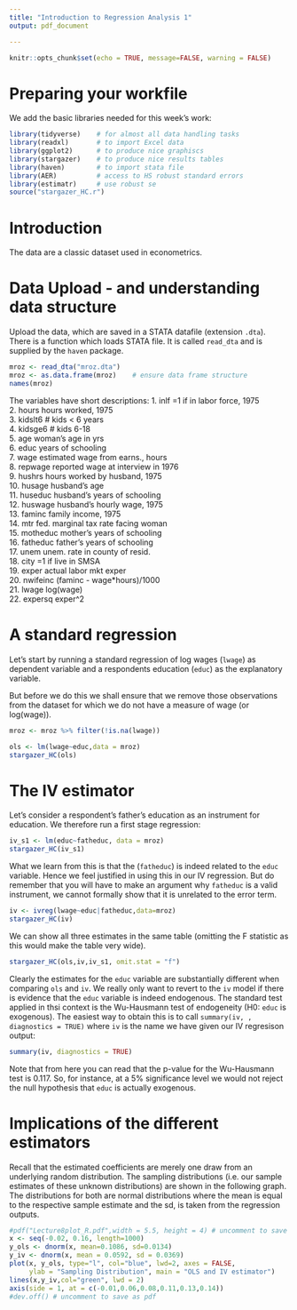 ```yaml
---
title: "Introduction to Regression Analysis 1"
output: pdf_document

---
```


```r
knitr::opts_chunk$set(echo = TRUE, message=FALSE, warning = FALSE)
```


# Preparing your workfile

We add the basic libraries needed for this week's work: 

```r
library(tidyverse)    # for almost all data handling tasks
library(readxl)       # to import Excel data
library(ggplot2)      # to produce nice graphiscs
library(stargazer)    # to produce nice results tables
library(haven)        # to import stata file
library(AER)          # access to HS robust standard errors
library(estimatr)     # use robust se
source("stargazer_HC.r")
```


# Introduction

The data are a classic dataset used in econometrics.

# Data Upload - and understanding data structure

Upload the data, which are saved in a STATA datafile (extension `.dta`). There is a function which loads STATA file. It is called `read_dta` and is supplied by the `haven` package.

```r
mroz <- read_dta("mroz.dta")
mroz <- as.data.frame(mroz)    # ensure data frame structure
names(mroz)
```

The variables have short descriptions:
1. inlf                     =1 if in labor force, 1975  
2. hours                    hours worked, 1975  
3. kidslt6                  # kids < 6 years  
4. kidsge6                  # kids 6-18  
5. age                      woman's age in yrs  
6. educ                     years of schooling  
7. wage                     estimated wage from earns., hours  
8. repwage                  reported wage at interview in 1976  
9. hushrs                   hours worked by husband, 1975  
10. husage                   husband's age  
11. huseduc                  husband's years of schooling  
12. huswage                  husband's hourly wage, 1975  
13. faminc                   family income, 1975  
14. mtr                      fed. marginal tax rate facing woman  
15. motheduc                 mother's years of schooling  
16. fatheduc                 father's years of schooling  
17. unem                     unem. rate in county of resid.  
18. city                     =1 if live in SMSA  
19. exper                    actual labor mkt exper  
20. nwifeinc                 (faminc - wage*hours)/1000  
21. lwage                    log(wage)  
22. expersq                  exper^2  

 
# A standard regression

Let's start by running a standard regression of log wages (`lwage`) as dependent variable and a respondents education (`educ`) as the explanatory variable.

But before we do this we shall ensure that we remove those observations from the dataset for which we do not have a measure of wage (or log(wage)).

```r
mroz <- mroz %>% filter(!is.na(lwage))
```

```r
ols <- lm(lwage~educ,data = mroz)
stargazer_HC(ols)
```

# The IV estimator

Let's consider a respondent's father's education as an instrument for education. We therefore run a first stage regression:

```r
iv_s1 <- lm(educ~fatheduc, data = mroz)
stargazer_HC(iv_s1)
```


What we learn from this is that the  (`fatheduc`) is indeed related to the `educ` variable. Hence we feel justified in using this in our IV regression. But do remember that you will have to make an argument why `fatheduc` is a valid instrument, we cannot formally show that it is unrelated to the error term.

```r
iv <- ivreg(lwage~educ|fatheduc,data=mroz)
stargazer_HC(iv)
```

We can show all three estimates in the same table (omitting the F statistic as this would make the table very wide).

```r
stargazer_HC(ols,iv,iv_s1, omit.stat = "f")
```


Clearly the estimates for the `educ` variable are substantially different when comparing `ols` and `iv`. We really only want to revert to the `iv` model if there is evidence that the `educ` variable is indeed endogenous. The standard test applied in thsi context is the Wu-Hausmann test of endogeneity (H0: `educ` is exogenous). The easiest way to obtain this is to call `summary(iv, , diagnostics = TRUE)` where `iv` is the name we have given our IV regresison output:

```r
summary(iv, diagnostics = TRUE)
```

Note that from here you can read that the p-value for the Wu-Hausmann test is 0.117. So, for instance, at a 5% significance level we would not reject the null hypothesis that `educ` is actually exogenous. 

# Implications of the different estimators

Recall that the estimated coefficients are merely one draw from an underlying random distribution. The sampling distributions (i.e. our sample estimates of these unknown distributions) are shown in the following graph. The distributions for both are normal distributions where the mean is equal to the respective sample estimate and the sd, is taken from the regression outputs.

```r
#pdf("Lecture8plot_R.pdf",width = 5.5, height = 4) # uncomment to save as pdf
x <- seq(-0.02, 0.16, length=1000)
y_ols <- dnorm(x, mean=0.1086, sd=0.0134)
y_iv <- dnorm(x, mean = 0.0592, sd = 0.0369)
plot(x, y_ols, type="l", col="blue", lwd=2, axes = FALSE,
     ylab = "Sampling Distribution", main = "OLS and IV estimator")
lines(x,y_iv,col="green", lwd = 2)
axis(side = 1, at = c(-0.01,0.06,0.08,0.11,0.13,0.14))
#dev.off() # uncomment to save as pdf
```

